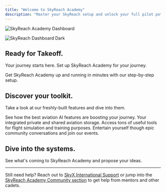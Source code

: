 ```yaml
---
title: "Welcome to SkyReach Academy"
description: "Master your SkyReach setup and unlock your full pilot potential."
---
```


<img
  className="block dark:hidden"
  src="/IMG_1240.jpeg"
  alt="SkyReach Academy Dashboard"
  title="SkyReach Academy Dashboard"
/>

<img
  className="hidden dark:block"
  src="/IMG_1240.jpeg"
  alt="SkyReach Dashboard Dark"
  title="SkyReach Academy Dashboard"
/>

## Ready for Takeoff.

Your journey starts here. Set up SkyReach Academy for your journey.

<CardGroup cols={2}>
  <Card title="Quickstart Guide" icon="rocket" href="/quickstart">
    Get SkyReach Academy up and running in minutes with our step-by-step setup.
  </Card>
</CardGroup>

## Discover your toolkit.

Take a look at our freshly-built features and dive into them.

<CardGroup cols={2}>
  <Card title="SkyAI Features" icon="robot" href="/essentials/skyai">
    See how the best aviation AI features are boosting your journey.
  </Card>
  <Card title="Knowledge Base" icon="brain" href="/essentials/knowledgebase">
    Your integrated private and shared aviation storage.
  </Card>
  <Card title="Tools" icon="screwdriver-wrench" href="/essentials/tools">
    Access tons of useful tools for flight simulation and training purposes.
  </Card>
  <Card title="Community" icon="people" href="/essentials/community">
    Entertain yourself though epic community conversations and join our events.
  </Card>
</CardGroup>

## Dive into the systems.

<CardGroup cols={2}>
  <Card title="Changelog and Roadmap" icon="calendar" href="/essentials/roadmap">
    See what's coming to SkyReach Academy and propose your ideas.
  </Card>
</CardGroup>

---

Still need help? Reach out to [SkyX International Support](mailto:hello@skyxintl.me) or jump into the [SkyReach Academy Community section](https://sra.skyxintl.me/community) to get help from mentors and other cadets.